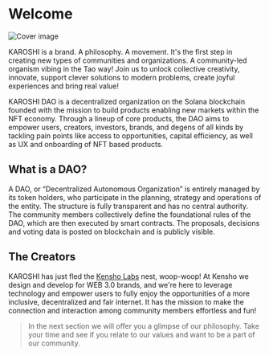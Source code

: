 # Welcome

![Cover image](https://3752168263-files.gitbook.io/~/files/v0/b/gitbook-x-prod.appspot.com/o/spaces%2FusrEf1rduloLfMI5GpmC%2Fuploads%2FSEjWzp8QVbEGNNCypacs%2Fphoto_2022-11-23_00-16-25.jpg)
 
KAROSHI is a brand. A philosophy. A movement. It's the first step in creating new types of communities and organizations. A community-led organism vibing in the Tao way! Join us to unlock collective creativity, innovate, support clever solutions to modern problems, create joyful experiences and bring real value!

KAROSHI DAO is a decentralized organization on the Solana blockchain founded with the mission to build products enabling new markets within the NFT economy. Through a lineup of core products, the DAO aims to empower users, creators, investors, brands, and degens of all kinds by tackling pain points like access to opportunities, capital efficiency, as well as UX and onboarding of NFT based products.

## What is a DAO?

A DAO, or “Decentralized Autonomous Organization” is entirely managed by its token holders, who participate in the planning, strategy and operations of the entity. The structure is fully transparent and has no central authority. The community members collectively define the foundational rules of the DAO, which are then executed by smart contracts. The proposals, decisions and voting data is posted on blockchain and is publicly visible.

## The Creators

KAROSHI has just fled the [Kensho Labs](https://kensho-labs.com) nest, woop-woop! At Kensho we design and develop for WEB 3.0 brands, and we're here to leverage technology and empower users to fully enjoy the opportunities of a more inclusive, decentralized and fair internet. It has the mission to make the connection and interaction among community members effortless and fun!

> In the next section we will offer you a glimpse of our philosophy. Take your time and see if you relate to our values and want to be a part of our community.
